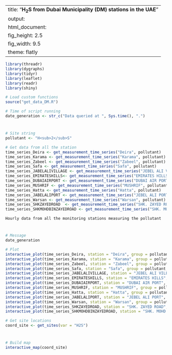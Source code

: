 
---
title: "**H<sub>2</sub>S from Dubai Municipality (DM) stations in the UAE**"
output:
  html_document:
    fig_height: 2.5
    fig_width: 9.5
    theme: flatly
---

```{r set_up, message = FALSE, echo = FALSE, warning = FALSE}
library(threadr)
library(dygraphs)
library(tidyr)
library(leaflet)
library(readr)
library(shiny)

# Load custom functions
source("get_data_DM.R")

# Time of script running
date_generation <- str_c("Data queried at ", Sys.time(), ".")
```
# 

## 
```{r import_data, message = FALSE, echo = FALSE, results = "hide", cache = TRUE}

# Site string
pollutant <- "H<sub>2</sub>S"

# Get data from all the station
time_series_Deira <- get_measurement_time_series("Deira", pollutant)
time_series_Karama <- get_measurement_time_series("Karama", pollutant)
time_series_Zabeel <- get_measurement_time_series("Zabeel", pollutant)
time_series_Safa <- get_measurement_time_series("Safa", pollutant)
time_series_JABELALIVILLAGE <- get_measurement_time_series("JEBEL ALI VILLAGE", pollutant)
time_series_EMIRATESHILLS<- get_measurement_time_series("EMIRATES HILLS", pollutant)
time_series_DUBAIAIRPORT <- get_measurement_time_series("DUBAI AIR PORT", pollutant)
time_series_MUSHRIF <- get_measurement_time_series("MUSHRIF", pollutant)
time_series_Hatta <- get_measurement_time_series("Hatta", pollutant)
time_series_JABELALIPORT <- get_measurement_time_series("JEBEL ALI PORT", pollutant)
time_series_Warsan <- get_measurement_time_series("Warsan", pollutant)
time_series_SHKZAYEDROAD  <- get_measurement_time_series("SHK. ZAYED ROAD", pollutant)
time_series_SHKMOHDBINZAYEDROAD <- get_measurement_time_series("SHK. MOHD. BIN ZAYED ROAD", pollutant)

```

 `Hourly data from all the monitoring stations measuring the pollutant`
 
# 

## 

```{r plot_NCMS_H2S, echo = FALSE, cache = TRUE}
# Message
date_generation

# Plot
interactive_plot(time_series_Deira, station = "Deira", group = pollutant, pollu= "H2S")
interactive_plot(time_series_Karama, station = "Karama", group = pollutant, pollu= "H2S")
interactive_plot(time_series_Zabeel, station = "Zabeel", group = pollutant, pollu= "H2S")
interactive_plot(time_series_Safa, station = "Safa", group = pollutant, pollu= "H2S")
interactive_plot(time_series_JABELALIVILLAGE, station = "JEBEL ALI VILLAGE", group = pollutant, pollu= "H2S")
interactive_plot(time_series_EMIRATESHILLS, station = "EMIRATES HILLS", group = pollutant, pollu= "H2S")
interactive_plot(time_series_DUBAIAIRPORT, station = "DUBAI AIR PORT", group = pollutant, pollu= "H2S")
interactive_plot(time_series_MUSHRIF, station = "MUSHRIF", group = pollutant, pollu= "H2S")
interactive_plot(time_series_Hatta, station = "Hatta", group = pollutant, pollu= "H2S")
interactive_plot(time_series_JABELALIPORT, station = "JEBEL ALI PORT", group = pollutant, pollu= "H2S")
interactive_plot(time_series_Warsan, station = "Warsan", group = pollutant, pollu= "H2S")
interactive_plot(time_series_SHKZAYEDROAD, station = "SHK. ZAYED ROAD", group = pollutant, pollu= "H2S")
interactive_plot(time_series_SHKMOHDBINZAYEDROAD, station = "SHK. MOHD. BIN ZAYED ROAD", group = pollutant, pollu= "H2S")

```


```{r import_data_for_map, message = FALSE, echo = FALSE, results = "hide", cache = TRUE}
# Get site locations
coord_site <- get_sites(var = "H2S")

```
#
 
##

```{r map, fig.height = 8, echo = FALSE, message = FALSE, cache = TRUE}
# Build map
interactive_map(coord_site)
```

 
 